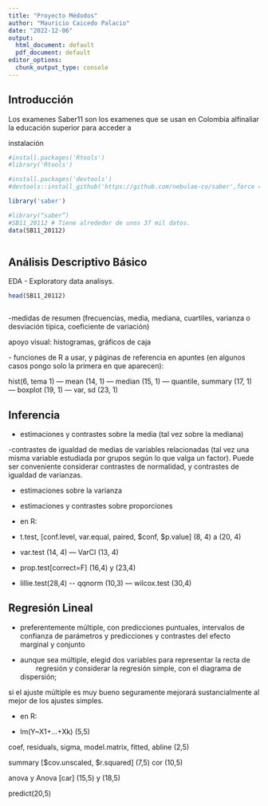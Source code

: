 ```yaml
---
title: "Proyecto Médodos"
author: "Mauricio Caicedo Palacio"
date: "2022-12-06"
output:
  html_document: default
  pdf_document: default
editor_options: 
  chunk_output_type: console
---
```


## Introducción

Los examenes Saber11 son los examenes que se usan en Colombia alfinaliar la educación superior para acceder a

instalación

```r
#install.packages('Rtools')
#library('Rtools')
```

```r
#install.packages('devtools')
#devtools::install_github('https://github.com/nebulae-co/saber',force =T)
```

```r
library('saber')
```

```r
#library(“saber”)
#SB11_20112 # Tiene alrededor de unos 37 mil datos.
data(SB11_20112)
```

```r

```

## Análisis Descriptivo Básico

EDA - Exploratory data analisys.

```r
head(SB11_20112)
```

```r

```

-medidas de resumen (frecuencias, media, mediana, cuartiles, varianza o desviación típica, coeficiente de variación)

apoyo visual: histogramas, gráficos de caja

\- funciones de R a usar, y páginas de referencia en apuntes (en algunos casos pongo solo la primera en que aparecen):

hist(6, tema 1) --- mean (14, 1) --- median (15, 1) --- quantile, summary (17, 1) --- boxplot (19, 1) --- var, sd (23, 1)

## Inferencia

-   estimaciones y contrastes sobre la media (tal vez sobre la mediana)

-contrastes de igualdad de medias de variables relacionadas (tal vez una misma variable estudiada por grupos según lo que valga un factor). Puede ser conveniente considerar contrastes de normalidad, y contrastes de igualdad de varianzas.

-   estimaciones sobre la varianza

-   estimaciones y contrastes sobre proporciones

-   en R:

-   t.test, [conf.level, var.equal, paired, \$conf, \$p.value] (8, 4) a (20, 4)

-   var.test (14, 4) --- VarCI (13, 4)

-   prop.test[correct=F] (16,4) y (23,4)

-   lillie.test(28,4) \-- qqnorm (10,3) --- wilcox.test (30,4)

## Regresión Lineal

-   preferentemente múltiple, con predicciones puntuales, intervalos de confianza de parámetros y predicciones y contrastes del efecto marginal y conjunto

-   aunque sea múltiple, elegid dos variables para representar la recta de         regresión y considerar la regresión simple, con el diagrama de dispersión;

si el ajuste múltiple es muy bueno seguramente mejorará sustancialmente al mejor de los ajustes simples.

-   en R:

-   lm(Y\~X1+...+Xk) (5,5)

coef, residuals, sigma, model.matrix, fitted, abline (2,5)

summary [\$cov.unscaled, \$r.squared] (7,5) cor (10,5)

anova y Anova [car] (15,5) y (18,5)

predict(20,5)
